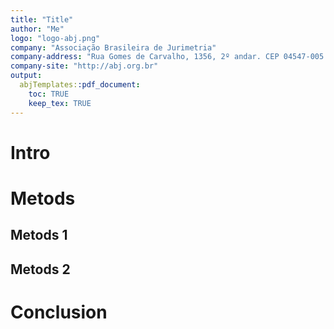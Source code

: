 ```yaml
---
title: "Title" 
author: "Me"
logo: "logo-abj.png"
company: "Associação Brasileira de Jurimetria"
company-address: "Rua Gomes de Carvalho, 1356, 2º andar. CEP 04547-005 - São Paulo, SP, Brasil"  
company-site: "http://abj.org.br"
output: 
  abjTemplates::pdf_document:
    toc: TRUE
    keep_tex: TRUE
---
```


# Intro

\lipsum[1-20]

# Metods

\lipsum[21-25]

## Metods 1

\lipsum[26-30]

## Metods 2

\lipsum[31-40]

# Conclusion

\lipsum[41-60]

